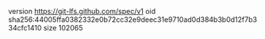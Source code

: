 version https://git-lfs.github.com/spec/v1
oid sha256:44005ffa0382332e0b72cc32e9deec31e9710ad0d384b3b0d12f7b334cfc1410
size 102065
